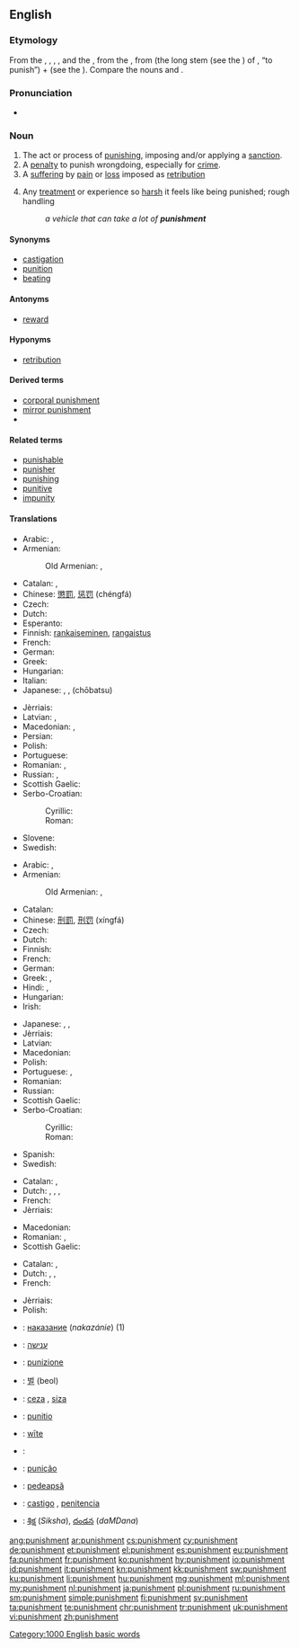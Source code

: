 {{wikipedia}}
==English==

===Etymology===
From the {{etyl|xno|en}} {{term|punisceement|lang=fro}}, {{term|punisement|lang=fro}}, {{term|punishement|lang=fro}}, {{term|punissement|lang=fro}}, {{term|punisshement|lang=fro}} and the {{etyl|frm|en}} {{term|punissement|lang=frm}}, from the {{etyl|fro|en}} {{term|pugnissement|lang=fro}}, from {{term||puniss-|lang=fro}} (the long stem (see the {{etyl|fr|-}} {{term|-iss-|lang=fr}}) of {{term|punir|lang=fr}}, “to punish”) + {{term|-ment|lang=fr}} (see the {{etyl|en|-}} {{term|-ment|lang=en}}). Compare the {{etyl|en|-}} nouns {{term|punishing|lang=en}} and {{term|punition|lang=en}}.

===Pronunciation===
* {{audio|en-us-punishment.ogg|Audio (US)}}

===Noun===
{{en-noun}}

# The act or process of [[punish]]ing, imposing and/or applying a [[sanction]].
# A [[penalty]] to punish wrongdoing, especially for [[crime]].
# A [[suffering]] by [[pain]] or [[loss]] imposed as [[retribution]]
# {{context|figuratively|lang=en}} Any [[treatment]] or experience so [[harsh]] it feels like being punished; rough handling
#: ''a vehicle that can take a lot of '''punishment'''''

====Synonyms====
* [[castigation]]
* [[punition]]
* [[beating]]

====Antonyms====
* [[reward]]

====Hyponyms====
* [[retribution]]

====Derived terms====
* [[corporal punishment]]
* [[mirror punishment]]
* {{l|en|telishment}}

====Related terms====
* [[punishable]]
* [[punisher]]
* [[punishing]]
* [[punitive]]
* [[impunity]]

====Translations====
{{trans-top|the act of punishing}}
* Arabic: {{t|ar|عقوبة|tr=ʻuqūba|f}}, {{t|ar|عقاب|tr=ʻiqāb|m}}
* Armenian: {{t-|hy|պատիժ|tr=patiž}}
*: Old Armenian: {{tø|xcl|պատիժ|tr=patiž|sc=Armn}}, {{tø|xcl|պատուհաս|tr=patuhas|sc=Armn}}
* Catalan: {{t-|ca|punició|f}}, {{t-|ca|puniment|m}}
* Chinese: [[懲罰]], [[惩罚]] (chéngfá)
* Czech: {{t-|cs|trest|m}}
* Dutch: {{t+|nl|bestraffing|f}}
* Esperanto: {{t-|eo|puno}}
* Finnish: [[rankaiseminen]], [[rangaistus]]
* French: {{t+|fr|punition|f}}
* German: {{t+|de|Strafe|f}}
* Greek: {{t+|el|τιμωρία}}
* Hungarian: {{t+|hu|büntetés}}
* Italian: {{t+|it|punizione|f}}
* Japanese: {{t+|ja|罰|tr=[[ばつ]], batsu}}, {{Jpan|[[懲罰]]}}, {{Jpan|[[ちょうばつ]]}} (chōbatsu)
{{trans-mid}}
* Jèrriais: {{tø|roa-jer|peunnition|f}}
* Latvian: {{t-|lv|sods|m}}, {{t-|lv|sodīšana|f}}
* Macedonian: {{t-|mk|казна|f|tr=kázna}},  {{t-|mk|казнување|n|tr=kaznúvanje}}
* Persian: {{t-|fa|گوشمالی دادن|tr=guŝmāli dādan}}
* Polish: {{t+|pl|karanie|n}}
* Portuguese: {{t+|pt|punição}}
* Romanian: {{t+|ro|pedepsire|f}}, {{t+|ro|pedeapsă|f}}
* Russian: {{t+|ru|наказание|n|tr=nakazánije}}, {{t+|ru|кара|f|tr=kára}}
* Scottish Gaelic: {{t-|gd|peanasachadh|m}}
* Serbo-Croatian:
*: Cyrillic: {{t-|sh|казна|f|alt=ка̏зна}}
*: Roman: {{t-|sh|kazna|f|alt=kȁzna}}
* Slovene: {{t+|sl|kazen|n}}
* Swedish: {{t+|sv|straff|n}}
{{trans-bottom}}

{{trans-top|penalty for wrongdoing}}
* Arabic: {{t|ar|عقوبة|tr=ʻuqūba|f}}, {{t|ar|عقاب|tr=ʻiqāb|m}}
* Armenian: {{t-|hy|պատիժ|tr=patiž}}
*: Old Armenian: {{tø|xcl|պատիժ|tr=patiž|sc=Armn}}, {{tø|xcl|պատուհաս|tr=patuhas|sc=Armn}}
* Catalan: {{t+|ca|càstig|m}}
* Chinese: [[刑罰]], [[刑罚]] (xíngfá)
* Czech: {{t-|cs|trest|m}}
* Dutch: {{t+|nl|straf|m|f}}
* Finnish: {{t+|fi|rangaistus}}
* French: {{t+|fr|punition|f}}
* German: {{t+|de|Bestrafung|f}}
* Greek: {{t+|el|τιμωρία}}, {{t+|el|ποινή}}
* Hindi: {{t-|hi|दण्ड|tr=daṇḍ|sc=Deva}}, {{t-|hi|सज़ा|tr=sazā|sc=Deva}}
* Hungarian: {{t+|hu|büntetés}}
* Irish: {{t+|ga|pionós|m}}
{{trans-mid}}
* Japanese: {{t+|ja|罰|tr=[[ばつ]], batsu}}, {{t-|ja|刑罰|tr=keibatsu}}, {{t+|ja|処罰|tr=shobatsu}}
* Jèrriais: {{tø|roa-jer|peunnition|f}}
* Latvian: {{t-|lv|sods|m}}
* Macedonian: {{t-|mk|казна|f|tr=kázna}}
* Polish: {{t+|pl|kara|f}}
* Portuguese: {{t+|pt|castigo|m}}, {{t+|pt|punição|f}}
* Romanian: {{t+|ro|pedeapsă|f}}
* Russian: {{t+|ru|наказание|n|tr=nakazánije}}
* Scottish Gaelic: {{t-|gd|peanas|m}}
* Serbo-Croatian:
*: Cyrillic: {{t-|sh|казна|f|alt=ка̏зна}}
*: Roman: {{t-|sh|kazna|f|alt=kȁzna}}
* Spanish: {{t+|es|castigo|m}}
* Swedish: {{t+|sv|straff|n}}
{{trans-bottom}}

{{trans-top|suffering imposed as retribution}}
* Catalan: {{t-|ca|punició|f}}, {{t-|ca|puniment|m}}
* Dutch: {{t-|nl|afstraffing|f}},  {{t-|nl|boetedoening|f}},  {{t-|nl|vergelding|f}},  {{t+|nl|boete|m|f}}
* French: {{t+|fr|punition|f}}
* Jèrriais: {{tø|roa-jer|peunnition|f}}
{{trans-mid}}
* Macedonian: {{t-|mk|казна|f|tr=kázna}}
* Romanian: {{t+|ro|penalizare}}, {{t-|ro|pedeapsă punitivă|f}}
* Scottish Gaelic: {{t-|gd|peanas|m}}
{{trans-bottom}}

{{trans-top|harsh treatment or experience}}
* Catalan: {{t-|ca|punició|f}}, {{t-|ca|puniment|m}}
* Dutch: {{t-|nl|afstraffing|f}}, {{t+|nl|beproeving|f}},  {{t-|nl|vergelding|f}}
* French: {{t+|fr|punition|f}}
{{trans-mid}}
* Jèrriais: {{tø|roa-jer|peunnition|f}}
* Polish: {{t-|pl|wycisk|m}}
{{trans-bottom}}

{{checktrans-top}}
* {{ttbc|bg}}: [[наказание]] (''nakazánie'') {{n}} (1)
* {{ttbc|he}}: [[ענישה]] {{f}}
* {{ttbc|it}}: [[punizione]] {{f}}
* {{ttbc|ko}}: [[벌]] (beol)
* {{ttbc|ku}}: [[ceza]] {{m}}, [[siza]] {{m}}
* {{ttbc|la}}: [[punitio]] {{f}}
* {{ttbc|ang}}: [[wite|wīte]] {{n}}
* {{ttbc|fa}}: {{t|fa|تنبیه|tr=''tanbih''}}
* {{ttbc|pt}}: [[punição]] {{f}}
* {{ttbc|ro}}: [[pedeapsă]] {{f}}
* {{ttbc|es}}: [[castigo]] {{m}}, [[penitencia]] {{f}}
* {{ttbc|te}}: [[శిక్ష]] (''Siksha''), [[దండన]] (''daMDana'')
{{trans-bottom}}

[[Category:1000 English basic words]]

[[ang:punishment]]
[[ar:punishment]]
[[cs:punishment]]
[[cy:punishment]]
[[de:punishment]]
[[et:punishment]]
[[el:punishment]]
[[es:punishment]]
[[eu:punishment]]
[[fa:punishment]]
[[fr:punishment]]
[[ko:punishment]]
[[hy:punishment]]
[[io:punishment]]
[[id:punishment]]
[[it:punishment]]
[[kn:punishment]]
[[kk:punishment]]
[[sw:punishment]]
[[ku:punishment]]
[[li:punishment]]
[[hu:punishment]]
[[mg:punishment]]
[[ml:punishment]]
[[my:punishment]]
[[nl:punishment]]
[[ja:punishment]]
[[pl:punishment]]
[[ru:punishment]]
[[sm:punishment]]
[[simple:punishment]]
[[fi:punishment]]
[[sv:punishment]]
[[ta:punishment]]
[[te:punishment]]
[[chr:punishment]]
[[tr:punishment]]
[[uk:punishment]]
[[vi:punishment]]
[[zh:punishment]]
